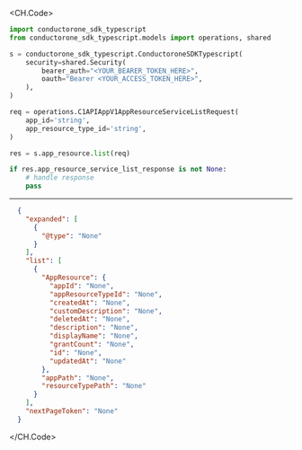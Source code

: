 
<CH.Code>
```python List.py
import conductorone_sdk_typescript
from conductorone_sdk_typescript.models import operations, shared

s = conductorone_sdk_typescript.ConductoroneSDKTypescript(
    security=shared.Security(
        bearer_auth="<YOUR_BEARER_TOKEN_HERE>",
        oauth="Bearer <YOUR_ACCESS_TOKEN_HERE>",
    ),
)

req = operations.C1APIAppV1AppResourceServiceListRequest(
    app_id='string',
    app_resource_type_id='string',
)

res = s.app_resource.list(req)

if res.app_resource_service_list_response is not None:
    # handle response
    pass
```
---

```json Example Response
  {
    "expanded": [
      {
        "@type": "None"
      }
    ],
    "list": [
      {
        "AppResource": {
          "appId": "None",
          "appResourceTypeId": "None",
          "createdAt": "None",
          "customDescription": "None",
          "deletedAt": "None",
          "description": "None",
          "displayName": "None",
          "grantCount": "None",
          "id": "None",
          "updatedAt": "None"
        },
        "appPath": "None",
        "resourceTypePath": "None"
      }
    ],
    "nextPageToken": "None"
  }
```
</CH.Code>
